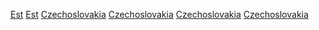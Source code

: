 [[Category:捷克斯洛伐克事件|Est]]
[[Category:捷克斯洛伐克歷史|Est]]
[[Category:已不存在的國家的建立|Czechoslovakia]]
[[Category:歐洲建立|Czechoslovakia]]
[[Category:捷克共和國建立|Czechoslovakia]]
[[Category:斯洛伐克建立|Czechoslovakia]]